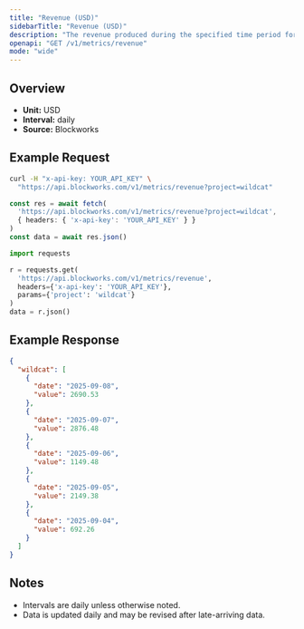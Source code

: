 ```yaml
---
title: "Revenue (USD)"
sidebarTitle: "Revenue (USD)"
description: "The revenue produced during the specified time period for given project."
openapi: "GET /v1/metrics/revenue"
mode: "wide"
---
```


## Overview

- **Unit:** USD
- **Interval:** daily
- **Source:** Blockworks

## Example Request

<CodeGroup>

```bash cURL
curl -H "x-api-key: YOUR_API_KEY" \
  "https://api.blockworks.com/v1/metrics/revenue?project=wildcat"
```

```typescript TypeScript
const res = await fetch(
  'https://api.blockworks.com/v1/metrics/revenue?project=wildcat',
  { headers: { 'x-api-key': 'YOUR_API_KEY' } }
)
const data = await res.json()
```

```python Python
import requests

r = requests.get(
  'https://api.blockworks.com/v1/metrics/revenue',
  headers={'x-api-key': 'YOUR_API_KEY'},
  params={'project': 'wildcat'}
)
data = r.json()
```

</CodeGroup>

## Example Response

```json
{
  "wildcat": [
    {
      "date": "2025-09-08",
      "value": 2690.53
    },
    {
      "date": "2025-09-07",
      "value": 2876.48
    },
    {
      "date": "2025-09-06",
      "value": 1149.48
    },
    {
      "date": "2025-09-05",
      "value": 2149.38
    },
    {
      "date": "2025-09-04",
      "value": 692.26
    }
  ]
}
```

## Notes
- Intervals are daily unless otherwise noted.
- Data is updated daily and may be revised after late-arriving data.